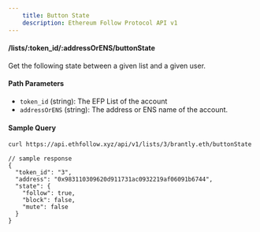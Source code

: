 ```yaml
---
    title: Button State
    description: Ethereum Follow Protocol API v1
---
```


#### /lists/\:token_id/\:addressOrENS/buttonState
Get the following state between a given list and a given user. 

#### Path Parameters
- `token_id` (string): The EFP List of the account
- `addressOrENS` (string): The address or ENS name of the account.

#### Sample Query
```sh
curl https://api.ethfollow.xyz/api/v1/lists/3/brantly.eth/buttonState
```

```jsonc
// sample response
{
  "token_id": "3",
  "address": "0x983110309620d911731ac0932219af06091b6744",
  "state": {
    "follow": true,
    "block": false,
    "mute": false
  }
}
```